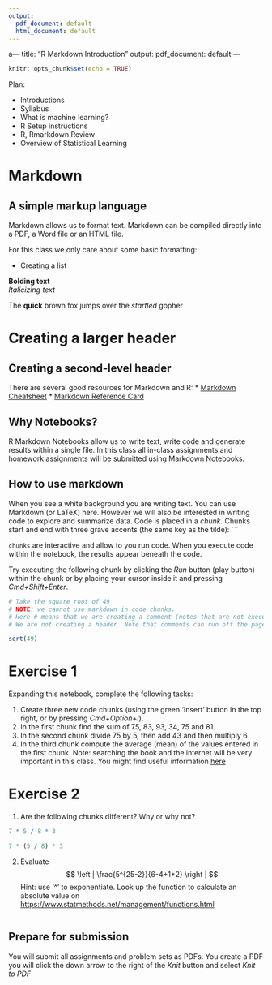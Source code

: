 ---
output:
  pdf_document: default
  html_document: default
---
a---
title: "R Markdown Introduction"
output:
  pdf_document: default
---

```{r setup, include=FALSE}
knitr::opts_chunk$set(echo = TRUE)
```

Plan:

* Introductions
* Syllabus
* What is machine learning?
* R Setup instructions
* R, Rmarkdown Review
* Overview of Statistical Learning

# Markdown
## A simple markup language

Markdown allows us to format text.  Markdown can be compiled directly into a PDF, a Word file or an HTML file.  

For this class we only care about some basic formatting:

* Creating a list

**Bolding text**  
_Italicizing text_ 

The **quick** brown fox jumps over the _startled_ gopher

# Creating a larger header
## Creating a second-level header

There are several good resources for Markdown and R:
* [Markdown Cheatsheet](https://www.rstudio.com/wp-content/uploads/2016/03/rmarkdown-cheatsheet-2.0.pdf)
* [Markdown Reference Card](https://www.rstudio.com/wp-content/uploads/2015/03/rmarkdown-reference.pdf)

## Why Notebooks?

R Markdown Notebooks allow us to write text, write code and generate results within a single file.  In this class all in-class assignments and homework assignments will be submitted using Markdown Notebooks.  

## How to use markdown

When you see a white background you are writing text.  You can use Markdown (or LaTeX) here.  However we will also be interested in writing code to explore and summarize data.  Code is placed in a *chunk.*  Chunks start and end with three grave accents (the same key as the tilde): ```  

`chunks` are interactive and allow to you run code. When you execute code within the notebook, the results appear beneath the code. 

Try executing the following chunk by clicking the *Run* button (play button) within the chunk or by placing your cursor inside it and pressing *Cmd+Shift+Enter*. 

```{r}
# Take the square root of 49
# NOTE: we cannot use markdown in code chunks.
# Here # means that we are creating a comment (notes that are not executable code).
# We are not creating a header. Note that comments can run off the page if too longggggggggggggggggggggggggggg

sqrt(49)
```

# Exercise 1

Expanding this notebook, complete the following tasks:

1) Create three new code chunks (using the green 'Insert' button in the top right, or by pressing *Cmd+Option+I*).
2) In the first chunk find the sum of 75, 83, 93, 34, 75 and 81.  
3) In the second chunk divide 75 by 5, then add 43 and then multiply 6
4) In the third chunk compute the average (mean) of the values entered in the first chunk. Note: searching the book and the internet will be very important in this class.  You might find useful information [here](http://www.cyclismo.org/tutorial/R/basicOps.html)

# Exercise 2

1) Are the following chunks different?  Why or why not?

```{r}
7 * 5 / 8 * 3
```

```{r}
7 * (5 / 8) * 3
```

2) Evaluate $$ \left | \frac{5^{25-2}}{6-4+1*2} \right | $$ Hint: use '^' to exponentiate. Look up the function to calculate an absolute value on [https://www.statmethods.net/management/functions.html](https://www.statmethods.net/management/functions.html)

```{r}


```

## Prepare for submission

You will submit all assignments and problem sets as PDFs.  You create a PDF you will click the down arrow to the right of the *Knit* button and select *Knit to PDF*